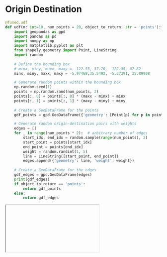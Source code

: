 # Origin Destination

```python
@fused.udf
def udf(n: int=10, num_points = 20, object_to_return: str = 'points'):
    import geopandas as gpd
    import pandas as pd
    import numpy as np
    import matplotlib.pyplot as plt
    from shapely.geometry import Point, LineString
    import random
    
    # Define the bounding box
    # minx, miny, maxx, maxy = -122.55, 37.70, -122.35, 37.82
    minx, miny, maxx, maxy = -5.97468,35.5492, -5.37391, 35.89908

    # Generate random points within the bounding box
    np.random.seed(1)
    points = np.random.rand(num_points, 2)
    points[:, 0] = points[:, 0] * (maxx - minx) + minx
    points[:, 1] = points[:, 1] * (maxy - miny) + miny
    
    # Create a GeoDataFrame for the points
    gdf_points = gpd.GeoDataFrame({'geometry': [Point(p) for p in points]})

    # Generate random origin-destination pairs with weights
    edges = []
    for _ in range(num_points * 2):  # arbitrary number of edges
        start_idx, end_idx = random.sample(range(num_points), 2)
        start_point = points[start_idx]
        end_point = points[end_idx]
        weight = random.randint(1, 5)
        line = LineString([start_point, end_point])
        edges.append({'geometry': line, 'weight': weight})
    
    # Create a GeoDataFrame for the edges
    gdf_edges = gpd.GeoDataFrame(edges)
    print(gdf_edges)
    if object_to_return == 'points':
        return gdf_points
    else:
        return gdf_edges
```



<Iframe url="https://staging.fused.io/workbench#app/s/aH4sIAAAAAAAAA61U227bMAz9FUF7SDK4ievYzgXw04oNGIbtocNe4sKQLdrR4kieJDdNh%2F37KOfWGt0F2GjDIXnII1IE850WigNdUrFtlLak2XMoNoQZ0vBNKo9eYzWwbS2sA4w9%2B8vWAM9Y05w9FaiGSY5h%2BFYNT6V7jB1bYWsYpvTTTUpHB6%2FMGiWkNSRBzrGpBQeNER%2FbbQ6aqJIc4JR6xPfItY%2BfIBp1bDstrGO7XaudkBVxMSc6D61j6vh4llUbkMkgnuXxNI6uAWZhNJ1BmIfA5vM5C4MwjOOIxddxwOMiCKZ5EOYRzEu%2FnM%2BLxTTmkJfhIJW8xGrPbY91K4cduUdU%2FhUKm1mVabCtxuOAV2AGl8KSkzJyPJfm%2F5LuEP8LvlTWsvJIzSwSDq%2BicRzPPTKNxrNwEXT4K%2FIGh2iBbFnT3eFh1FmxZtoOU0lQcObjG3QeTScYnRm7ryFJKeq5elhOJp3DTA72hDO9ubpf4AwuaUIKK1id3QvYYT6emzjyL2jeOuvJCU6wbmFbDgkqXg9Ssjpi2OFz7FGpbbLoORthi3XiP%2FGOnug124M2yaqXg7V9cEivLicpfQfqvVGyC3jW5Uk4syzh5QsIbg7OkyefdQsvwBXYrBYSsp3gdp0MdiCqtX0d%2BP7gd9GFqpVOBqtzeLchZ%2BuunzzqX9F%2Fafe0b38sdBVEbnXdxz9ssn%2F3z3flWPptXswTP7pG1KMavrVCwxawXrpc0fPf1BEDY536wLRme1T2TNf4c1gReudRYd62dX1baABJlyWrDfz4CW6VZnE8BQAA"/>

